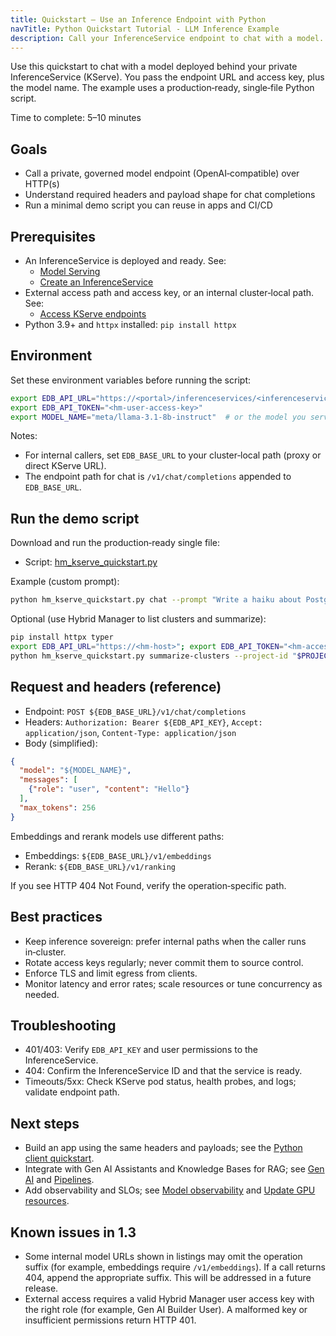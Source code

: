```yaml
---
title: Quickstart — Use an Inference Endpoint with Python
navTitle: Python Quickstart Tutorial - LLM Inference Example
description: Call your InferenceService endpoint to chat with a model.
---
```


Use this quickstart to chat with a model deployed behind your private InferenceService (KServe). You pass the endpoint URL and access key, plus the model name. The example uses a production‑ready, single‑file Python script.

Time to complete: 5–10 minutes

## Goals

- Call a private, governed model endpoint (OpenAI‑compatible) over HTTP(s)
- Understand required headers and payload shape for chat completions
- Run a minimal demo script you can reuse in apps and CI/CD

## Prerequisites

- An InferenceService is deployed and ready. See:
  - [Model Serving](/edb-postgres-ai/1.3/ai-factory/model/serving/)
  - [Create an InferenceService](/edb-postgres-ai/1.3/ai-factory/model/create-inferenceservice/)
- External access path and access key, or an internal cluster‑local path. See:
  - [Access KServe endpoints](/edb-postgres-ai/1.3/ai-factory/model/access-kserve-endpoints)
- Python 3.9+ and `httpx` installed: `pip install httpx`

## Environment

Set these environment variables before running the script:

```bash
export EDB_API_URL="https://<portal>/inferenceservices/<inferenceservice-id>"
export EDB_API_TOKEN="<hm-user-access-key>"
export MODEL_NAME="meta/llama-3.1-8b-instruct"  # or the model you serve
```

Notes:
- For internal callers, set `EDB_BASE_URL` to your cluster‑local path (proxy or direct KServe URL).
- The endpoint path for chat is `/v1/chat/completions` appended to `EDB_BASE_URL`.

## Run the demo script

Download and run the production‑ready single file:

- Script: [hm_kserve_quickstart.py](/samples/hm_kserve_quickstart.py)

Example (custom prompt):

```bash
python hm_kserve_quickstart.py chat --prompt "Write a haiku about Postgres and GPUs."
```

Optional (use Hybrid Manager to list clusters and summarize):

```bash
pip install httpx typer
export EDB_API_URL="https://<hm-host>"; export EDB_API_TOKEN="<hm-access-token>"; export PROJECT_ID="<uuid>"
python hm_kserve_quickstart.py summarize-clusters --project-id "$PROJECT_ID"
```

## Request and headers (reference)

- Endpoint: `POST ${EDB_BASE_URL}/v1/chat/completions`
- Headers: `Authorization: Bearer ${EDB_API_KEY}`, `Accept: application/json`, `Content-Type: application/json`
- Body (simplified):

```json
{
  "model": "${MODEL_NAME}",
  "messages": [
    {"role": "user", "content": "Hello"}
  ],
  "max_tokens": 256
}
```

Embeddings and rerank models use different paths:

- Embeddings: `${EDB_BASE_URL}/v1/embeddings`
- Rerank: `${EDB_BASE_URL}/v1/ranking`

If you see HTTP 404 Not Found, verify the operation‑specific path.

## Best practices

- Keep inference sovereign: prefer internal paths when the caller runs in‑cluster.
- Rotate access keys regularly; never commit them to source control.
- Enforce TLS and limit egress from clients.
- Monitor latency and error rates; scale resources or tune concurrency as needed.

## Troubleshooting

- 401/403: Verify `EDB_API_KEY` and user permissions to the InferenceService.
- 404: Confirm the InferenceService ID and that the service is ready.
- Timeouts/5xx: Check KServe pod status, health probes, and logs; validate endpoint path.

## Next steps

- Build an app using the same headers and payloads; see the [Python client quickstart](/edb-postgres-ai/1.3/ai-factory/model/quickstart-python-using-inference-endpoint).
- Integrate with Gen AI Assistants and Knowledge Bases for RAG; see [Gen AI](/edb-postgres-ai/1.3/ai-factory/gen-ai) and [Pipelines](/edb-postgres-ai/1.3/ai-factory/pipeline).
- Add observability and SLOs; see [Model observability](/edb-postgres-ai/1.3/ai-factory/model/observability) and [Update GPU resources](/edb-postgres-ai/1.3/ai-factory/model/update-gpu-resources/).

## Known issues in 1.3

- Some internal model URLs shown in listings may omit the operation suffix (for example, embeddings require `/v1/embeddings`). If a call returns 404, append the appropriate suffix. This will be addressed in a future release.
- External access requires a valid Hybrid Manager user access key with the right role (for example, Gen AI Builder User). A malformed key or insufficient permissions return HTTP 401.
